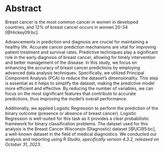 # Abstract

Breast cancer is the most common cancer in women in developed countries,
and 12% of breast cancer occurs in women 20-34 [@Hickey09:bc].

Advancements in prediction and diagnosis are crucial for maintaining a healthy 
life. Accurate cancer prediction mechanisms are vital for improving patient 
treatment and survival rates. Predictive techniques play a significant role 
in the early diagnosis of breast cancer, allowing for timely intervention
and better management of the disease. In this study, we focus on enhancing the
accuracy of breast cancer predictions by employing advanced data analysis 
techniques. Specifically, we utilized Principal Component Analysis (PCA) to 
reduce the dataset's dimensionality. This step is essential as it helps to 
simplify the dataset, making the predictive model more efficient and effective. 
By reducing the number of variables, we can focus on the most significant 
features that contribute to accurate predictions, thus improving the model's
overall performance.

Additionally, we applied Logistic Regression to perform the prediction of the
binary outcome (presence or absence of breast cancer). Logistic Regression 
is well-suited for this task as it provides a clear probabilistic framework
for binary classification problems. The dataset used for this analysis is the
Breast Cancer Wisconsin (Diagnostic) dataset [@UCI95:bc], 
a well-known dataset in the field of medical diagnostics. We conducted our
analysis and reporting using _R Studio, specifically version 4.3.2, 
released on October 31, 2023_.

